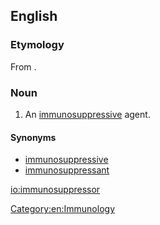 ==English==

===Etymology===
From {{prefix|immuno|suppressor}}.

===Noun===
{{en-noun}}

# {{pharmacology}} An [[immunosuppressive]] agent.

====Synonyms====
* [[immunosuppressive]]
* [[immunosuppressant]]

[[Category:en:Immunology]]

[[io:immunosuppressor]]